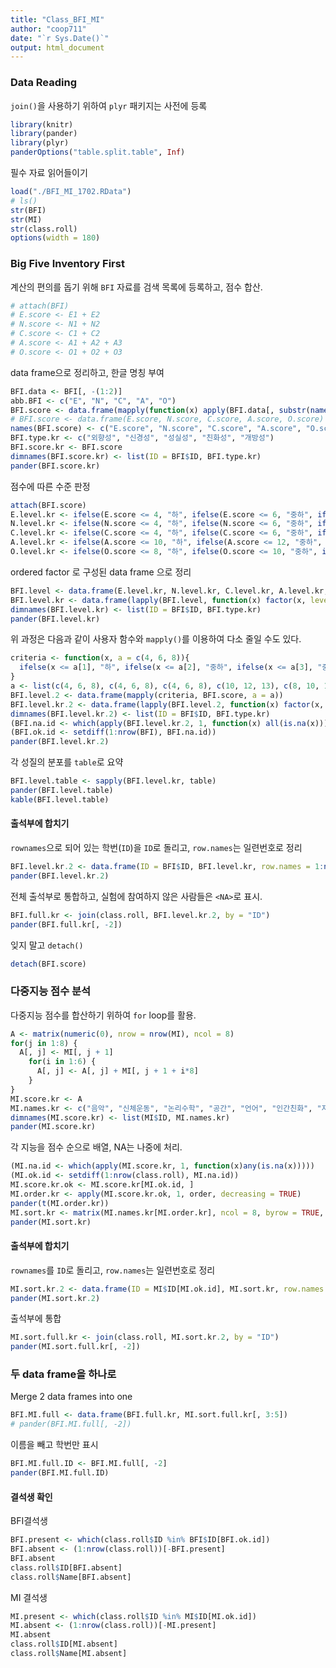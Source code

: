 ```yaml
---
title: "Class_BFI_MI"
author: "coop711"
date: "`r Sys.Date()`"
output: html_document
---
```


### Data Reading

`join()`을 사용하기 위하여 `plyr` 패키지는 사전에 등록

```r
library(knitr)
library(pander)
library(plyr)
panderOptions("table.split.table", Inf)
```

필수 자료 읽어들이기

```r
load("./BFI_MI_1702.RData")
# ls()
str(BFI)
str(MI)
str(class.roll)
options(width = 180)
```

### Big Five Inventory First

계산의 편의를 돕기 위해 `BFI` 자료를 검색 목록에 등록하고, 점수 합산.

```r
# attach(BFI)
# E.score <- E1 + E2
# N.score <- N1 + N2
# C.score <- C1 + C2
# A.score <- A1 + A2 + A3
# O.score <- O1 + O2 + O3
```

data frame으로 정리하고, 한글 명칭 부여

```r
BFI.data <- BFI[, -(1:2)]
abb.BFI <- c("E", "N", "C", "A", "O")
BFI.score <- data.frame(mapply(function(x) apply(BFI.data[, substr(names(BFI.data), 1, 1) == x], 1, sum), abb.BFI))
# BFI.score <- data.frame(E.score, N.score, C.score, A.score, O.score)
names(BFI.score) <- c("E.score", "N.score", "C.score", "A.score", "O.score")
BFI.type.kr <- c("외향성", "신경성", "성실성", "친화성", "개방성")
BFI.score.kr <- BFI.score
dimnames(BFI.score.kr) <- list(ID = BFI$ID, BFI.type.kr)
pander(BFI.score.kr)
```

점수에 따른 수준 판정

```r
attach(BFI.score)
E.level.kr <- ifelse(E.score <= 4, "하", ifelse(E.score <= 6, "중하", ifelse(E.score <= 8, "중상", "상")))
N.level.kr <- ifelse(N.score <= 4, "하", ifelse(N.score <= 6, "중하", ifelse(N.score <= 8, "중상", "상")))
C.level.kr <- ifelse(C.score <= 4, "하", ifelse(C.score <= 6, "중하", ifelse(C.score <= 8, "중상", "상")))
A.level.kr <- ifelse(A.score <= 10, "하", ifelse(A.score <= 12, "중하", ifelse(A.score <= 13, "중상", "상")))
O.level.kr <- ifelse(O.score <= 8, "하", ifelse(O.score <= 10, "중하", ifelse(O.score <= 12, "중상", "상")))
```

ordered factor 로 구성된 data frame 으로 정리

```r
BFI.level <- data.frame(E.level.kr, N.level.kr, C.level.kr, A.level.kr, O.level.kr)
BFI.level.kr <- data.frame(lapply(BFI.level, function(x) factor(x, levels = c("상", "중상", "중하", "하"), ordered = TRUE)))
dimnames(BFI.level.kr) <- list(ID = BFI$ID, BFI.type.kr)
pander(BFI.level.kr)
```

위 과정은 다음과 같이 사용자 함수와 `mapply()`를 이용하여 다소 줄일 수도 있다.

```r
criteria <- function(x, a = c(4, 6, 8)){
  ifelse(x <= a[1], "하", ifelse(x <= a[2], "중하", ifelse(x <= a[3], "중상", "상")))
}
a <- list(c(4, 6, 8), c(4, 6, 8), c(4, 6, 8), c(10, 12, 13), c(8, 10, 12)) 
BFI.level.2 <- data.frame(mapply(criteria, BFI.score, a = a))
BFI.level.kr.2 <- data.frame(lapply(BFI.level.2, function(x) factor(x, levels = c("하", "중하", "중상", "상"), ordered = TRUE)))
dimnames(BFI.level.kr.2) <- list(ID = BFI$ID, BFI.type.kr)
(BFI.na.id <- which(apply(BFI.level.kr.2, 1, function(x) all(is.na(x)))))
(BFI.ok.id <- setdiff(1:nrow(BFI), BFI.na.id))
pander(BFI.level.kr.2)
```

각 성질의 분포를 `table`로 요약

```r
BFI.level.table <- sapply(BFI.level.kr, table)
pander(BFI.level.table)
kable(BFI.level.table)
```

#### 출석부에 합치기

`rownames`으로 되어 있는 학번(`ID`)을 `ID`로 돌리고, `row.names`는 일련번호로 정리

```r
BFI.level.kr.2 <- data.frame(ID = BFI$ID, BFI.level.kr, row.names = 1:nrow(BFI.level.kr))
pander(BFI.level.kr.2)
```

전체 출석부로 통합하고, 실험에 참여하지 않은 사람들은 `<NA>`로 표시.

```r
BFI.full.kr <- join(class.roll, BFI.level.kr.2, by = "ID")
pander(BFI.full.kr[, -2])
```

잊지 말고 `detach()`

```r
detach(BFI.score)
```

### 다중지능 점수 분석

다중지능 점수를 합산하기 위하여 `for` loop를 활용.

```r
A <- matrix(numeric(0), nrow = nrow(MI), ncol = 8)
for(j in 1:8) {
  A[, j] <- MI[, j + 1]
    for(i in 1:6) {
      A[, j] <- A[, j] + MI[, j + 1 + i*8]
    }
}
MI.score.kr <- A
MI.names.kr <- c("음악", "신체운동", "논리수학", "공간", "언어", "인간친화", "자기성찰", "자연친화")
dimnames(MI.score.kr) <- list(MI$ID, MI.names.kr)
pander(MI.score.kr)
```

각 지능을 점수 순으로 배열, NA는 나중에 처리.

```r
(MI.na.id <- which(apply(MI.score.kr, 1, function(x)any(is.na(x)))))
(MI.ok.id <- setdiff(1:nrow(class.roll), MI.na.id))
MI.score.kr.ok <- MI.score.kr[MI.ok.id, ]
MI.order.kr <- apply(MI.score.kr.ok, 1, order, decreasing = TRUE)
pander(t(MI.order.kr))
MI.sort.kr <- matrix(MI.names.kr[MI.order.kr], ncol = 8, byrow = TRUE, dimnames = list(MI$ID[MI.ok.id], paste("제", 1:8, "순위", sep = "")))
pander(MI.sort.kr)
```

#### 출석부에 합치기

`rownames`를 `ID`로 돌리고, `row.names`는 일련번호로 정리

```r
MI.sort.kr.2 <- data.frame(ID = MI$ID[MI.ok.id], MI.sort.kr, row.names = 1:nrow(MI.sort.kr))
pander(MI.sort.kr.2)
```

출석부에 통합

```r
MI.sort.full.kr <- join(class.roll, MI.sort.kr.2, by = "ID")
pander(MI.sort.full.kr[, -2])
```

### 두 data frame을 하나로

Merge 2 data frames into one

```r
BFI.MI.full <- data.frame(BFI.full.kr, MI.sort.full.kr[, 3:5])
# pander(BFI.MI.full[, -2])
```

이름을 빼고 학번만 표시

```r
BFI.MI.full.ID <- BFI.MI.full[, -2]
pander(BFI.MI.full.ID)
```

#### 결석생 확인

BFI결석생

```r
BFI.present <- which(class.roll$ID %in% BFI$ID[BFI.ok.id])
BFI.absent <- (1:nrow(class.roll))[-BFI.present]
BFI.absent
class.roll$ID[BFI.absent]
class.roll$Name[BFI.absent]
```

MI 결석생

```r
MI.present <- which(class.roll$ID %in% MI$ID[MI.ok.id])
MI.absent <- (1:nrow(class.roll))[-MI.present]
MI.absent
class.roll$ID[MI.absent]
class.roll$Name[MI.absent]
```